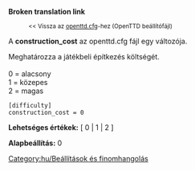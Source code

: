 '''Broken translation link'''
:<small><< Vissza az [[Main/hu/openttd.cfg|openttd.cfg]]-hez (OpenTTD beállítófájl)</small>


A '''construction_cost''' az openttd.cfg fájl egy változója.

Meghatározza a játékbeli építkezés költségét.<br><br>
0 = alacsony<br>
1 = közepes<br>
2 = magas<br>

<pre>
[difficulty]
construction_cost = 0
</pre>

'''Lehetséges értékek:''' [ 0 | 1 | 2 ]

'''Alapbeállítás:''' 0


[[Category:hu/Beállítások és finomhangolás]]